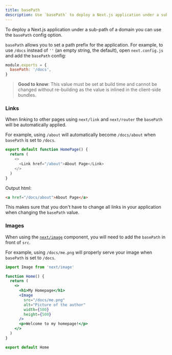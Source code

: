 ```yaml
---
title: basePath
description: Use `basePath` to deploy a Next.js application under a sub-path of a domain.
---
```


To deploy a Next.js application under a sub-path of a domain you can use the `basePath` config option.

`basePath` allows you to set a path prefix for the application. For example, to use `/docs` instead of `''` (an empty string, the default), open `next.config.js` and add the `basePath` config:

```js filename="next.config.js"
module.exports = {
  basePath: '/docs',
}
```

> **Good to know**: This value must be set at build time and cannot be changed without re-building as the value is inlined in the client-side bundles.

### Links

When linking to other pages using `next/link` and `next/router` the `basePath` will be automatically applied.

For example, using `/about` will automatically become `/docs/about` when `basePath` is set to `/docs`.

```js
export default function HomePage() {
  return (
    <>
      <Link href="/about">About Page</Link>
    </>
  )
}
```

Output html:

```html
<a href="/docs/about">About Page</a>
```

This makes sure that you don't have to change all links in your application when changing the `basePath` value.

### Images

When using the [`next/image`](/docs/app/api-reference/components/image) component, you will need to add the `basePath` in front of `src`.

For example, using `/docs/me.png` will properly serve your image when `basePath` is set to `/docs`.

```jsx
import Image from 'next/image'

function Home() {
  return (
    <>
      <h1>My Homepage</h1>
      <Image
        src="/docs/me.png"
        alt="Picture of the author"
        width={500}
        height={500}
      />
      <p>Welcome to my homepage!</p>
    </>
  )
}

export default Home
```
